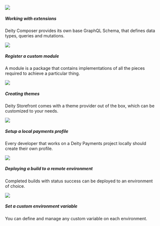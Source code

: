 
<div className="flex brighten">
  <Card variant="horizontal" to="/docs/composer/core/extending-composer">
    <img src="/docs/img/icons/extending.svg" />
    <div>
      <h5>Working with extensions</h5>
      <p>
       Deity Composer provides its own base GraphQL Schema, that defines data types, queries and mutations.
      </p>
    </div>
  </Card>
  <Card variant="horizontal" to="/docs/composer/modules/about">
    <img src="/docs/img/icons/diamondsfour.svg" />
    <div>
      <h5>Register a custom module</h5>
      <p>
        A module is a package that contains implementations of all the pieces required to achieve a particular thing.
      </p>
    </div>
  </Card>
</div>
<div className="flex brighten">
  <Card variant="horizontal" to="#">
    <img src="/docs/img/icons/shop.svg" />
    <div>
      <h5>Creating themes</h5>
      <p>
        Deity Storefront comes with a theme provider out of the box, which can be customized to your needs.
      </p>
    </div>
  </Card>
  <Card variant="horizontal" to="/docs/payments/getting-started/config">
    <img src="/docs/img/icons/coins.svg" />
    <div>
      <h5>Setup a local payments profile</h5>
      <p>
        Every developer that works on a Deity Payments project locally should create their own profile.
      </p>
    </div>
  </Card>
</div>
<div className="flex mb100 brighten">
  <Card variant="horizontal" to="/docs/console/builds-deployments/deployments">
    <img src="/docs/img/icons/deployment.svg" />
    <div>
      <h5>Deploying a build to a remote environment</h5>
      <p>
        Completed builds with status success can be deployed to an environment of choice.
      </p>
    </div>
  </Card>
  <Card variant="horizontal" to="/docs/console/composer/variables">
    <img src="/docs/img/icons/variables.svg" />
    <div>
      <h5>Set a custom environment variable</h5>
      <p>
        You can define and manage any custom variable on each environment.
      </p>
    </div>
  </Card>
</div>